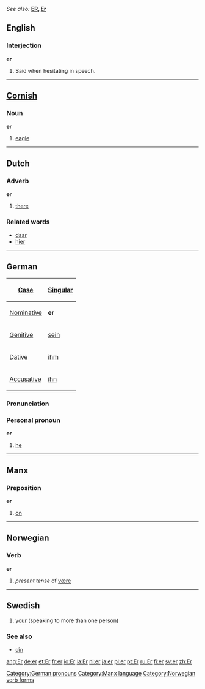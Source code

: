 ''See also:'' '''[[ER]], [[Er]]'''
==English==

{{rank|known|thee|hope|317|er|children|English|sure}}

===Interjection===
'''er'''

#Said when hesitating in speech.

----
==[[Cornish]]==
===Noun===
'''er'''
#[[eagle]]

----
==Dutch==
===Adverb===
'''er'''

#[[there]]

=== Related words ===
*[[daar]]
*[[hier]]

----
==German==
{| align="right" border="1" 
! [[Case]] !! [[Singular]]
|-
| [[Nominative]] || '''er'''
|-
| [[Genitive]]  || [[sein]]
|-
| [[Dative]]    || [[ihm]]
|-
| [[Accusative]] || [[ihn]]
|}

===Pronunciation===
{{IPA|[eːɐ&#815;]}}

===Personal pronoun===
'''er'''

#[[he]]

[[Category:German pronouns]]

----
==Manx==
===Preposition===
'''er'''
#[[on]]

[[Category:Manx language]]

----
==Norwegian==
===Verb===
[[Category:Norwegian verb forms]]
'''er'''
#''present tense'' of [[være]]

----
==Swedish==
#[[your]] (speaking to more than one person)
===See also===
*[[din#Swedish|din]]

[[ang:Er]]
[[de:er]]
[[et:Er]]
[[fr:er]]
[[io:Er]]
[[la:Er]]
[[nl:er]]
[[ja:er]]
[[pl:er]]
[[pt:Er]]
[[ru:Er]]
[[fi:er]]
[[sv:er]]
[[zh:Er]]